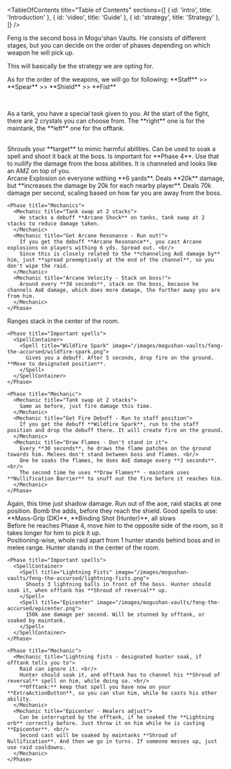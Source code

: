 <Title>Feng the Accursed</Title>

<TableOfContents title="Table of Contents" sections={[
  { id: 'intro', title: 'Introduction' },
  { id: 'video', title: 'Guide' },
  { id: 'strategy', title: 'Strategy' },
]} />

<Section id="intro" title="Introduction">
  <p>Feng is the second boss in Mogu'shan Vaults. He consists of different stages, but you can decide on the order of phases depending on which weapon he will pick up.</p>
</Section>

<Section id="video" title="Video Guide">
  <p>This will basically be the strategy we are opting for.</p>
  <VideoEmbed url="https://www.youtube.com/embed/8Y35vdHBkPg?si=QaMpwpA6x2kA8OlX" />
</Section>

<Section id="strategy" title="Strategy">
  <p>As for the order of the weapons, we will go for following: **Staff** >> **Spear** >> **Shield** >> **Fist**</p> <br/>

  <Section title="Tank Reminder">
    <p> As a tank, you have a special task given to you. At the start of the fight, there are 2 crystals you can choose from. The **right** one is for the maintank, the **left** one for the offtank.</p> <br/>
    <Mechanic title="Shroud of reversal (Left side)">
      Shrouds your **target** to mimic harmful abilities. Can be used to soak a spell and shoot it back at the boss. Is important for **Phase 4**.
    </Mechanic>
    <Mechanic title="Nullification Barrier (Right side)">
      Use that to nullify the damage from the boss abilities. It is channeled and looks like an AMZ on top of you.
    </Mechanic>
  </Section>

  <Section title="Phase 1 - Staff">
    <Phase title="Important spells">
      <SpellContainer>
        <Spell title="Arcane Resonance" image="/images/mogushan-vaults/feng-the-accursed/arcane-resonance.png">
          Arcane Explosion on everyone withing **6 yards**. Deals **20k** damage, but **increases the damage by 20k for each nearby player**.
        </Spell>
        <Spell title="Arcane Velocity" image="/images/mogushan-vaults/feng-the-accursed/arcane-velocity.png">
          Deals 70k damage per second, scaling based on how far you are away from the boss.
        </Spell>
      </SpellContainer>
    </Phase>

    <Phase title="Mechanics">
      <Mechanic title="Tank swap at 2 stacks">
        He stacks a debuff **Arcane Shock** on tanks, tank swap at 2 stacks to reduce damage taken.
      </Mechanic>
      <Mechanic title="Get Arcane Resonance - Run out!">
        If you get the debuff **Arcane Resonance**, you cast Arcane explosions on players withing 6 yds. Spread out. <br/>
        Since this is closely related to the **channeling AoE damage by** him, just **spread preemptively at the end of the channel**, so you don't wipe the raid.
      </Mechanic>
      <Mechanic title="Arcane Velocity - Stack on boss!">
        Around every **30 seconds**, stack on the boss, because he channels AoE damage, which does more damage, the further away you are from him.
      </Mechanic>
    </Phase>
  </Section>

  <Section title="Phase 2 - Spear">
    <p> Ranges stack in the center of the room. </p>

    <Phase title="Important spells">
      <SpellContainer>
        <Spell title="Wildfire Spark" image="/images/mogushan-vaults/feng-the-accursed/wildfire-spark.png">
          Gives you a debuff. After 5 seconds, drop fire on the ground. **Move to designated position**.
        </Spell>
      </SpellContainer>
    </Phase>

    <Phase title="Mechanic">
      <Mechanic title="Tank swap at 2 stacks">
        Same as before, just fire damage this time.
      </Mechanic>
      <Mechanic title="Get Fire Debuff - Run to staff position">
        If you get the debuff **Wildfire Spark**, run to the staff position and drop the debuff there. It will create fire on the ground.
      </Mechanic>
      <Mechanic title="Draw Flames - Don't stand in it">
        Every **30 seconds**, he draws the flame patches on the ground towards him. Melees don't stand between boss and flames. <br/>
        One he soaks the flames, he does AoE damage every **3 seconds**. <br/>
        The second time he uses **Draw Flames** - maintank uses **Nullification Barrier** to snuff out the fire before it reaches him.
      </Mechanic>
    </Phase>
  </Section>

  <Section title="Phase 3 - Shield (Heroic only)">
    <Phase title="Mechanic">
    <Mechanic title="Tank swap at 2 stacks">
        Again, this time just shadow damage.
      </Mechanic>
      <Mechanic title="Throw shield at the raid - Run out">
        Run out of the aoe, raid stacks at one position. Bomb the adds, before they reach the shield.
        Good spells to use: **Mass-Grip (DK)**, **Binding Shot (Hunter)**, all slows
      </Mechanic>
    </Phase>
  </Section>

  <Section title="Phase 4 - Fists">
    Before he reaches Phase 4, move him to the opposite side of the room, so it takes longer for him to pick it up. <br/>
    Positioning-wise, whole raid apart from 1 hunter stands behind boss and in melee range. Hunter stands in the center of the room.

    <Phase title="Important spells">
      <SpellContainer>
        <Spell title="Lightning Fists" image="/images/mogushan-vaults/feng-the-accursed/lightning-fists.png">
          Shoots 3 lightning balls in front of the boss. Hunter should soak it, when offtank has **Shroud of reversal** up.
        </Spell>
        <Spell title="Epicenter" image="/images/mogushan-vaults/feng-the-accursed/epicenter.png">
          150k aoe damage per second. Will be stunned by offtank, or soaked by maintank.
        </Spell>
      </SpellContainer>
    </Phase>

    <Phase title="Mechanic">
      <Mechanic title="Lightning fists - designated hunter soak, if offtank tells you to">
        Raid can ignore it. <br/>
        Hunter should soak it, and offtank has to channel his **Shroud of reversal** spell on him, while doing so. <br/>
        **Offtank:** keep that spell you have now on your **ExtraActionButton**, so you can stun him, while he casts his other ability.
      </Mechanic>
      <Mechanic title="Epicenter - Healers adjust">
        Can be interrupted by the offtank, if he soaked the **Lightning orb** correctly before. Just throw it on him while he is casting **Epicenter**. <br/>
        Second cast will be soaked by maintanks **Shroud of Nullification**. And then we go in turns. If someone messes up, just use raid cooldowns.
      </Mechanic>
    </Phase>
  </Section>
</Section>
